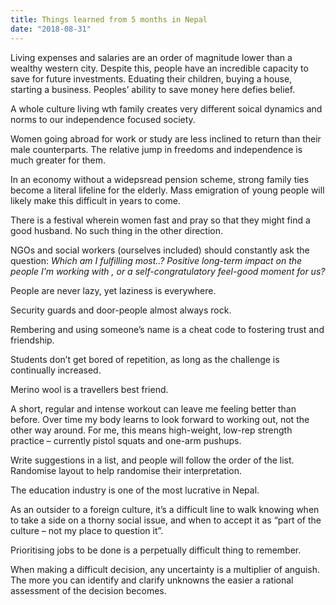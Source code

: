 ```yaml
---
title: Things learned from 5 months in Nepal
date: "2018-08-31"
---
```


Living expenses and salaries are an order of magnitude lower than a wealthy western city. Despite this, people have an incredible capacity to save for future investments. Eduating their children, buying a house, starting a business. Peoples’ ability to save money here defies belief.

A whole culture living wth family creates very different soical dynamics and norms to our independence focused society.

Women going abroad for work or study are less inclined to return than their male counterparts. The relative jump in freedoms and independence is much greater for them.

In an economy without a widepsread pension scheme, strong family ties become a literal lifeline for the elderly. Mass emigration of young people will likely make this difficult in years to come.

There is a festival wherein women fast and pray so that they might find a good husband. No such thing in the other direction.

NGOs and social workers (ourselves included) should constantly ask the question: *Which am I fulfilling most..? Positive long-term impact on the people I’m working with , or a self-congratulatory feel-good moment for us?*

People are never lazy, yet laziness is everywhere.

Security guards and door-people almost always rock.

Rembering and using someone’s name is a cheat code to fostering trust and friendship.

Students don’t get bored of repetition, as long as the challenge is continually increased.

Merino wool is a travellers best friend.

A short, regular and intense workout can leave me feeling better than before. Over time my body learns to look forward to working out, not the other way around. For me, this means high-weight, low-rep strength practice – currently pistol squats and one-arm pushups.

Write suggestions in a list, and people will follow the order of the list. Randomise layout to help randomise their interpretation.

The education industry is one of the most lucrative in Nepal.

As an outsider to a foreign culture, it’s a difficult line to walk knowing when to take a side on a thorny social issue, and when to accept it as “part of the culture – not my place to question it”.

Prioritising jobs to be done is a perpetually difficult thing to remember.

When making a difficult decision, any uncertainty is a multiplier of anguish. The more you can identify and clarify unknowns the easier a rational assessment of the decision becomes.